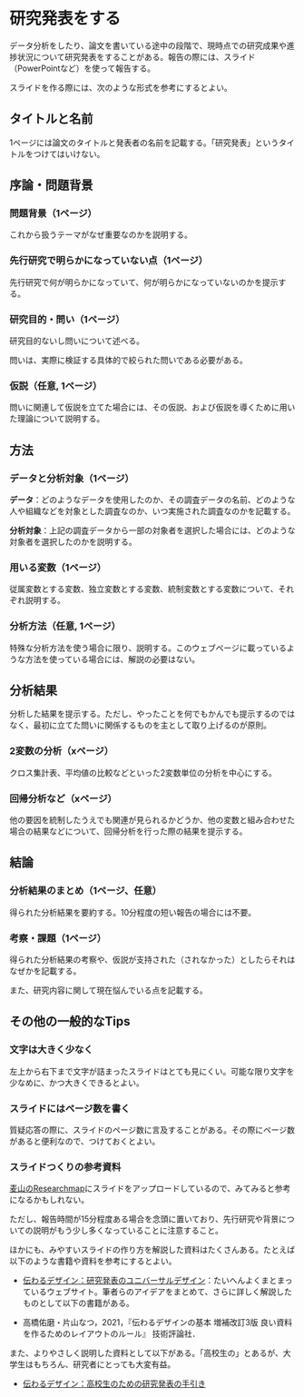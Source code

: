 # 研究発表をする {#presentation}

データ分析をしたり、論文を書いている途中の段階で、現時点での研究成果や進捗状況について研究発表をすることがある。報告の際には、スライド（PowerPointなど）を使って報告する。

スライドを作る際には、次のような形式を参考にするとよい。

## タイトルと名前

1ページには論文のタイトルと発表者の名前を記載する。「研究発表」というタイトルをつけてはいけない。

## 序論・問題背景

### 問題背景（1ページ）

これから扱うテーマがなぜ重要なのかを説明する。

### 先行研究で明らかになっていない点（1ページ）

先行研究で何が明らかになっていて、何が明らかになっていないのかを提示する。

### 研究目的・問い（1ページ）

研究目的ないし問いについて述べる。

問いは、実際に検証する具体的で絞られた問いである必要がある。

### 仮説（任意, 1ページ）

問いに関連して仮説を立てた場合には、その仮説、および仮説を導くために用いた理論について説明する。

## 方法

### データと分析対象（1ページ）

**データ**：どのようなデータを使用したのか、その調査データの名前、どのような人や組織などを対象とした調査なのか、いつ実施された調査なのかを記載する。

**分析対象**：上記の調査データから一部の対象者を選択した場合には、どのような対象者を選択したのかを説明する。

### 用いる変数（1ページ）

従属変数とする変数、独立変数とする変数、統制変数とする変数について、それぞれ説明する。

### 分析方法（任意, 1ページ）

特殊な分析方法を使う場合に限り、説明する。このウェブページに載っているような方法を使っている場合には、解説の必要はない。

## 分析結果

分析した結果を提示する。ただし、やったことを何でもかんでも提示するのではなく、最初に立てた問いに関係するものを主として取り上げるのが原則。

### 2変数の分析（xページ）

クロス集計表、平均値の比較などといった2変数単位の分析を中心にする。

### 回帰分析など（xページ）

他の要因を統制したうえでも関連が見られるかどうか、他の変数と組み合わせた場合の結果などについて、回帰分析を行った際の結果を提示する。

## 結論

### 分析結果のまとめ（1ページ、任意）

得られた分析結果を要約する。10分程度の短い報告の場合には不要。

### 考察・課題（1ページ）

得られた分析結果の考察や、仮説が支持された（されなかった）としたらそれはなぜかを記載する。

また、研究内容に関して現在悩んでいる点を記載する。

## その他の一般的なTips

### 文字は大きく少なく

左上から右下まで文字が詰まったスライドはとても見にくい。可能な限り文字を少なめに、かつ大きくできるとよい。

### スライドにはページ数を書く

質疑応答の際に、スライドのページ数に言及することがある。その際にページ数があると便利なので、つけておくとよい。

### スライドつくりの参考資料

[麦山のResearchmap](https://researchmap.jp/mugiyama)にスライドをアップロードしているので、みてみると参考になるかもしれない。

ただし、報告時間が15分程度ある場合を念頭に置いており、先行研究や背景についての説明がもう少し多くなっていることに注意すること。

ほかにも、みやすいスライドの作り方を解説した資料はたくさんある。たとえば以下のような書籍や資料を参考にするとよい。

- [伝わるデザイン：研究発表のユニバーサルデザイン](https://tsutawarudesign.com/)：たいへんよくまとまっているウェブサイト。筆者らのアイデアをまとめて、さらに詳しく解説したものとして以下の書籍がある。

- 高橋佑磨・片山なつ，2021，『伝わるデザインの基本 増補改訂3版 良い資料を作るためのレイアウトのルール』 技術評論社．

また、よりやさしく説明した資料として以下がある。「高校生の」とあるが、大学生はもちろん、研究者にとっても大変有益。

- [伝わるデザイン：高校生のための研究発表の手引き](https://student.tsutawarudesign.com/slide_design/)

